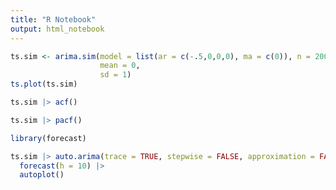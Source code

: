 ```yaml
---
title: "R Notebook"
output: html_notebook
---
```


```r
ts.sim <- arima.sim(model = list(ar = c(-.5,0,0,0), ma = c(0)), n = 200,
                    mean = 0,
                    sd = 1)
ts.plot(ts.sim)
```


```r
ts.sim |> acf()
```

```r
ts.sim |> pacf()
```

```r
library(forecast)
```

```r
ts.sim |> auto.arima(trace = TRUE, stepwise = FALSE, approximation = FALSE) |>
  forecast(h = 10) |>
  autoplot()
```



